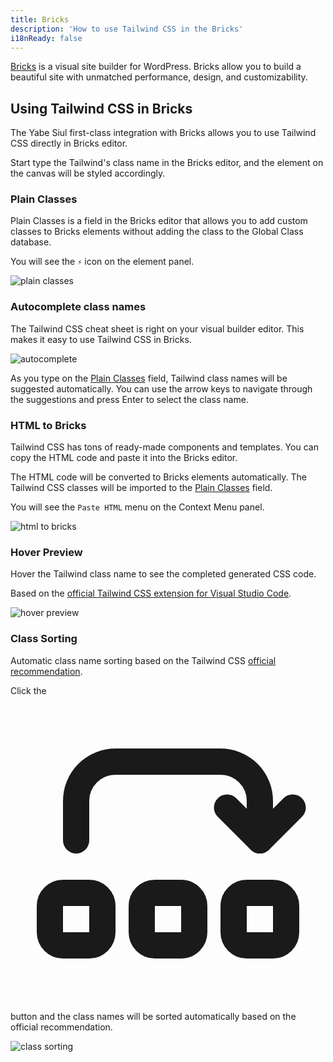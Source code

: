 ```yaml
---
title: Bricks
description: 'How to use Tailwind CSS in the Bricks'
i18nReady: false
---
```


[Bricks](https://bricksbuilder.io/) is a visual site builder for WordPress. Bricks allow you to build a beautiful site with unmatched performance, design, and customizability.

## Using Tailwind CSS in Bricks

The Yabe Siul first-class integration with Bricks allows you to use Tailwind CSS directly in Bricks editor.

Start type the Tailwind's class name in the Bricks editor, and the element on the canvas will be styled accordingly.


### Plain Classes

Plain Classes is a field in the Bricks editor that allows you to add custom classes to Bricks elements without adding the class to the Global Class database.

You will see the `⚡` icon on the element panel.

![plain classes](../../../../assets/images/guides/integrations/bricks/1.png)

### Autocomplete class names

The Tailwind CSS cheat sheet is right on your visual builder editor. This makes it easy to use Tailwind CSS in Bricks.

![autocomplete](../../../../assets/images/guides/integrations/bricks/2.png)

As you type on the [Plain Classes](#plain-classes) field, Tailwind class names will be suggested automatically. You can use the arrow keys to navigate through the suggestions and press Enter to select the class name.

### HTML to Bricks

Tailwind CSS has tons of ready-made components and templates. You can copy the HTML code and paste it into the Bricks editor.

The HTML code will be converted to Bricks elements automatically. The Tailwind CSS classes will be imported to the [Plain Classes](#plain-classes) field.

You will see the `Paste HTML` menu on the Context Menu panel.

![html to bricks](../../../../assets/images/guides/integrations/bricks/3.jpg)

### Hover Preview

Hover the Tailwind class name to see the completed generated CSS code.

Based on the [official Tailwind CSS extension for Visual Studio Code](https://marketplace.visualstudio.com/items?itemName=bradlc.vscode-tailwindcss#hover-preview).

![hover preview](../../../../assets/images/guides/integrations/bricks/4.png)

### Class Sorting

Automatic class name sorting based on the Tailwind CSS [official recommendation](https://tailwindcss.com/blog/automatic-class-sorting-with-prettier).

Click the <code><svg xmlns="http://www.w3.org/2000/svg" viewBox="0 0 24 24" fill="none" stroke="currentColor" stroke-width="2" stroke-linecap="round" stroke-linejoin="round" class="svg-inline--fa paragraph icon icon-tabler icons-tabler-outline icon-tabler-reorder"><path stroke="none" d="M0 0h24v24H0z" fill="none"></path><path d="M3 15m0 1a1 1 0 0 1 1 -1h2a1 1 0 0 1 1 1v2a1 1 0 0 1 -1 1h-2a1 1 0 0 1 -1 -1z"></path><path d="M10 15m0 1a1 1 0 0 1 1 -1h2a1 1 0 0 1 1 1v2a1 1 0 0 1 -1 1h-2a1 1 0 0 1 -1 -1z"></path><path d="M17 15m0 1a1 1 0 0 1 1 -1h2a1 1 0 0 1 1 1v2a1 1 0 0 1 -1 1h-2a1 1 0 0 1 -1 -1z"></path><path d="M5 11v-3a3 3 0 0 1 3 -3h8a3 3 0 0 1 3 3v3"></path><path d="M16.5 8.5l2.5 2.5l2.5 -2.5"></path></svg></code> button and the class names will be sorted automatically based on the official recommendation.

![class sorting](../../../../assets/images/guides/integrations/bricks/5.png)

